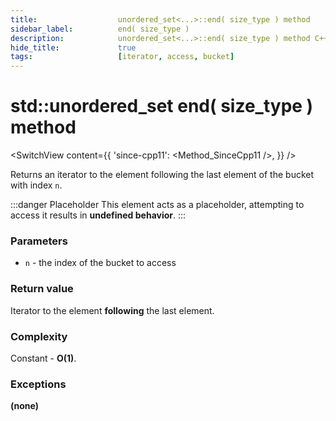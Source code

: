 ```yaml
---
title:					unordered_set<...>::end( size_type ) method
sidebar_label:			end( size_type )
description:			unordered_set<...>::end( size_type ) method C++ documentation
hide_title:				true
tags:					[iterator, access, bucket]
---
```



<!----------------- Codes ---------------------->

<!-- end( size_type ) -->

# std::unordered_set end( size_type ) method

<SwitchView content={{
    'since-cpp11': <Method_SinceCpp11 />,
    }} />

Returns an iterator to the element following the last element of the bucket with index `n`.

:::danger Placeholder
This element acts as a placeholder, attempting to access it results in **undefined behavior**.
:::

### Parameters

 - `n` - the index of the bucket to access

### Return value

Iterator to the element **following** the last element.

### Complexity

Constant - **O(1)**.

### Exceptions

**(none)**
